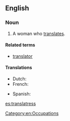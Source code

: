 ==English==

===Noun===
{{en-noun|es}}

# A woman who [[translate]]s.

====Related terms====
* [[translator]]

====Translations====
{{trans-top|A woman who translates}}
* Dutch: {{t|nl|vertaalster|f}}
* French: {{t+|fr|traductrice|f}}
{{trans-mid}}
* Spanish: {{t+|es|traductora|f}}
{{trans-bottom}}

[[Category:en:Occupations]]

[[es:translatress]]